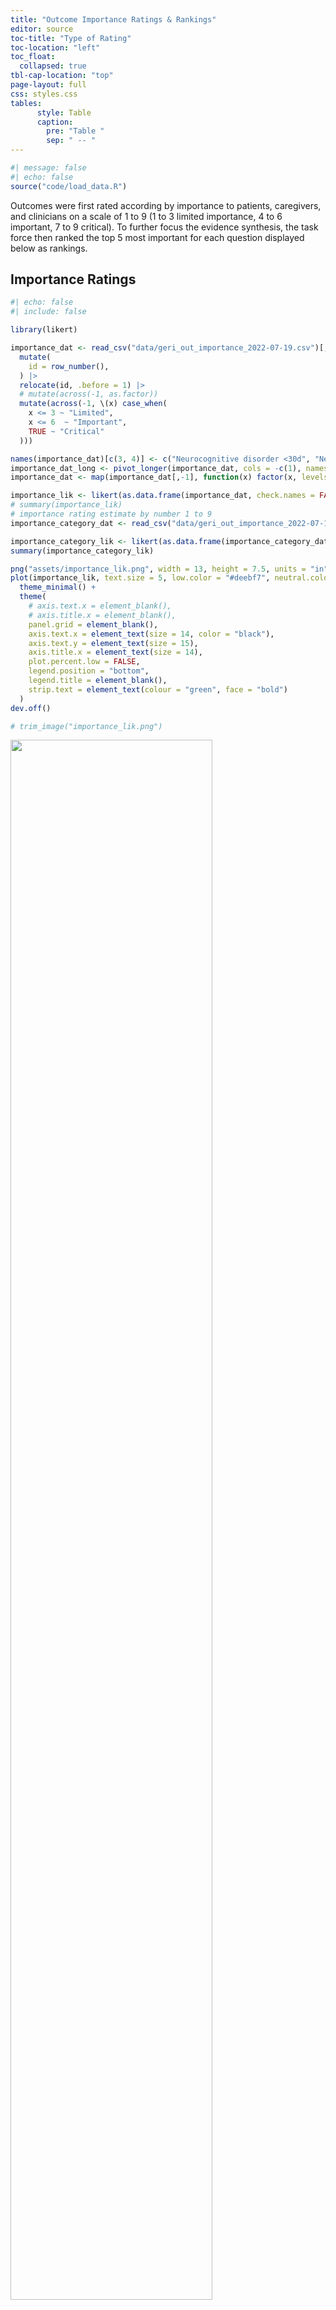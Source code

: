 ```yaml
---
title: "Outcome Importance Ratings & Rankings"
editor: source
toc-title: "Type of Rating"
toc-location: "left"
toc_float: 
  collapsed: true
tbl-cap-location: "top"
page-layout: full
css: styles.css
tables:
      style: Table
      caption:
        pre: "Table "
        sep: " -- "
---
```



```r
#| message: false
#| echo: false
source("code/load_data.R")
```

Outcomes were first rated according by importance to patients, caregivers, and clinicians on a scale of 1 to 9 (1 to 3 limited importance, 4 to 6 important, 7 to 9 critical). To further focus the evidence synthesis, the task force then ranked the top 5 most important for each question displayed below as rankings. 

## **Importance Ratings**

```r
#| echo: false
#| include: false

library(likert)

importance_dat <- read_csv("data/geri_out_importance_2022-07-19.csv")[, -c(1, 5, 6)] |> 
  mutate(
    id = row_number(),
  ) |> 
  relocate(id, .before = 1) |> 
  # mutate(across(-1, as.factor))
  mutate(across(-1, \(x) case_when(
    x <= 3 ~ "Limited",
    x <= 6  ~ "Important",
    TRUE ~ "Critical"
  )))

names(importance_dat)[c(3, 4)] <- c("Neurocognitive disorder <30d", "Neurocognitive disorder ≥30d to 1y")
importance_dat_long <- pivot_longer(importance_dat, cols = -c(1), names_to = "answer", values_to = "value")
importance_dat <- map(importance_dat[,-1], function(x) factor(x, levels = c("Limited", "Important", "Critical")))

importance_lik <- likert(as.data.frame(importance_dat, check.names = FALSE), nlevels = 3)
# summary(importance_lik)
# importance rating estimate by number 1 to 9
importance_category_dat <- read_csv("data/geri_out_importance_2022-07-19.csv")[, -c(1, 5, 6)] 

importance_category_lik <- likert(as.data.frame(importance_category_dat, check.names = FALSE), nlevels = 9)
summary(importance_category_lik)

png("assets/importance_lik.png", width = 13, height = 7.5, units = "in", res = 300)
plot(importance_lik, text.size = 5, low.color = "#deebf7", neutral.color = "#9ecae1", high.color = "#3182bd", centered = TRUE) +
  theme_minimal() +
  theme(
    # axis.text.x = element_blank(),
    # axis.title.x = element_blank(),
    panel.grid = element_blank(),
    axis.text.x = element_text(size = 14, color = "black"),
    axis.text.y = element_text(size = 15),
    axis.title.x = element_text(size = 14),
    plot.percent.low = FALSE,
    legend.position = "bottom",
    legend.title = element_blank(),
    strip.text = element_text(colour = "green", face = "bold")
  ) 
dev.off()

# trim_image("importance_lik.png")

```
![](assets/importance_lik.png){fig.align="left" width="80%"}

## Rankings of the 5 most important outcomes across all key questions 

<font size = 4> Rankings for the 5 most important outcomes across 5 key questions (11 respondents; maximum 55 for each outcome rank or any top 5 ranking). Other perioperative cognitive disorders includes neurocognitive disorder <30 days and neurocognitive disorder ≥30 days to 1 year. (Ordering can be changed by clicking on the column headers.) </font>

```r

```r
## key questions 1, 3, 4, 5, 6 --------------------------------------- (2023-01-24 11:48) @----
# function for outcome priority table by kq
outcome_tab_all <- function(outcome_dat, responses) {
  reactable(
    outcome_dat,
    pagination = FALSE,
    # highlight = TRUE,
    defaultSorted = "any_top_5",
    defaultSortOrder = "desc",
    defaultColDef = colDef(
      cell = data_bars(outcome_dat,
                       box_shadow = TRUE,
                       force_outside = c(1, 55),
                       bar_height = 12,
                       max_value = responses
                       # fill_color = "#B22215"
      ),
      style = cell_style(outcome_dat,
                         font_size = "11px",
      )
    ),
    columns = list(
      outcome = colDef(name = "Outcome", width = 200),
      rank1 = colDef(name = "Rank 1", width = 80, headerClass = "header", align = "center"),
      rank2 = colDef(name = "Rank 2", width = 80, headerClass = "header", align = "center"),
      rank3 = colDef(name = "Rank 3", width = 80, headerClass = "header", align = "center"),
      rank4 = colDef(name = "Rank 4", width = 80, headerClass = "header", align = "center"),
      rank5 = colDef(name = "Rank 5", width = 80, headerClass = "header", align = "center"),
      any_top_5 = colDef(
        name = "Any", width = 80, headerClass = "header", align = "center",
        cell = data_bars(
          outcome_dat,
          force_outside = c(1, 55),
          box_shadow = TRUE,
          bar_height = 12,
          max_value = responses,
          fill_color = "#B22215"
        )
      )
    ),
    theme = reactableTheme(
      borderColor = "#dfe2e5",
      stripedColor = "#f6f8fa",
      highlightColor = "#f0f5f9",
      cellPadding = "0px 0px"
    ),
    compact = TRUE,
    class = "priority-tbl"
  )
}

# read data for all kq
priority_dat <- readxl::read_xlsx("data/OutcomeRankingRawData_2023-01-23_edit.xlsx", range = "A1:S89", sheet = "data") |>
  fill(kq) |>
  # exclude kq7 not being addressed
  filter(!kq  %in%  c(2,7,8)) |>
  mutate(id = paste0(kq, "-", id))

# function to tally the number by rank 1, 2, 3, 4, 5
rankings_all <- function(priority) {
  priority_dat |>
    # group_by(kq) |>
    summarise(across(3:19, ~ sum(.x == priority, na.rm = TRUE)), .names = "{.col}") |>
    mutate(rank = priority)
}

rankings_dat <- bind_rows(rankings_all(1), rankings_all(2), rankings_all(3), rankings_all(4), rankings_all(5)) |>
  select(-.names)

rankings_dat <- transpose_tibble(rankings_dat, col_names = rank, id_col = "outcomes") |>
  rename_with(.fn = ~ paste0("rank", .)) |>
  rename(outcome = rankoutcomes) |>
  mutate(across(rank1:rank5, as.numeric),
    any_top_5 = rank5 + rank4 + rank3 + rank2 + rank1
  )

# rankings_dat |>
#   summarise(across(rank1:rank5, sum))

outcome_tab_all(rankings_dat, 55)
```

## Rankings of the 5 most important outcomes by key question

<font size = 4> Rankings of the 5 most important outcomes (11 respondents) for each key question. Other perioperative cognitive disorders includes neurocognitive disorder <30 days and neurocognitive disorder ≥30 days to 1 year. (Ordering can be changed by clicking on the column headers.)
</font>

### Expanded Preoperative Evaluation

```r
#| include: true
#| eval: true
outcome_dat <- rankings("KQ1")
outcome_tab(outcome_dat, 11)
```

### Neuraxial versus General Anesthesia

```r
#| include: true
#| eval: true
outcome_dat <- rankings("KQ3")
outcome_tab(outcome_dat, 11)
```

### TIVA versus Inhaled (volatile) Anesthesia

```r
#| include: true
#| eval: true
outcome_dat <- rankings("KQ4")
outcome_tab(outcome_dat, 11)
```

### Potentially Inappropriate Medications

```r
#| include: true
#| eval: true
outcome_dat <- rankings("KQ5")
outcome_tab(outcome_dat, 11)
```

### Delirium Prophylaxis

```r
#| include: true
#| eval: true
outcome_dat <- rankings("KQ6")
outcome_tab(outcome_dat, 11)
```



